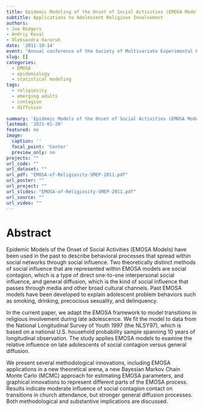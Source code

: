 ```yaml
---
title: Epidemic Modeling of the Onset of Social Activities (EMOSA Models)
subtitle: Applications to Adolescent Religious Involvement
authors: 
- Joe Rodgers
- Andriy Koval
- Oleksandra Hararuk
date: '2011-10-14'
event: "Annual conference of the Society of Multivariate Experimental Psychology"
slug: []
categories:
  - EMOSA
  - epidemiology
  - statistical modeling
tags:
  - religiosity
  - emerging adults
  - contagion
  - diffusion
  
summary: 'Epidemic Models of the Onset of Social Activities (EMOSA Models) are applied to religious participation of emerging adults, evaluating whether such behaviour as attending church services a better explained by diffusive or contagious mechanisms of spread'
lastmod: '2021-01-20'
featured: no
image:
  caption: ''
  focal_point: 'Center'
  preview_only: no
projects: ""
url_code: ""
url_dataset: ""
url_pdf: "EMOSA-of-Religiosity-SMEP-2011.pdf"
url_poster: ""
url_project: ""
url_slides: "EMOSA-of-Religiosity-SMEP-2011.pdf"
url_source: ""
url_video: ""
---
```


# Abstract

Epidemic Models of the Onset of Social Activities (EMOSA Models) have been used in the past to describe behavioral processes that spread within social networks through social influence. Two theoretically distinct methods of social influence that are represented within EMOSA models are social contagion, which is a type of direct one-to-one interpersonal social influence, and general diffusion, which is the kind of social influence that passes through media and other broad cultural channels. Past EMOSA models have been developed to explain adolescent problem behaviors such as smoking, drinking, precocious sexuality, and delinquency. 

In the current paper, we adapt the EMOSA framework to model transitions in religious involvement during late adolescence. We fit the model to data from the National Longitudinal Survey of Youth 1997 (the NLSY97), which is based on a national U.S. household probability sample spanning 10 years of longitudinal observation. The study applies EMOSA models to examine the relative influence on late adolescents of social contagion versus general diffusion. 

We present several methodological innovations, including EMOSA applications in a new theoretical arena, a new Bayesian Markov Chain Monte Carlo (MCMC) approach for estimating EMOSA parameters, and graphical innovations to represent different parts of the EMOSA process. Results indicate moderate influence of social contagion contact on transitions in church attendance, but stronger general diffusion processes. Both methodological and substantive implications are discussed.

